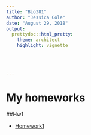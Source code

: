 ```yaml
---
title: "Bio381"
author: "Jessica Cole"
date: "August 29, 2018"
output: 
  prettydoc::html_pretty:
    theme: architect
    highlight: vignette
    
  
    
  
---
```



# My homeworks

##Hw1

* [Homework1](testhmw1.rmd)


